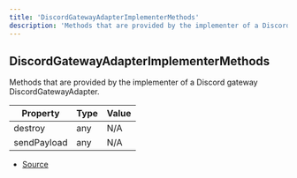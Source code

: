 ```yaml
---
title: 'DiscordGatewayAdapterImplementerMethods'
description: 'Methods that are provided by the implementer of a Discord gateway DiscordGatewayAdapter.'
---
```


## DiscordGatewayAdapterImplementerMethods

Methods that are provided by the implementer of a Discord gateway DiscordGatewayAdapter.

| Property    | Type | Value |
| ----------- | ---- | ----- |
| destroy     | any  | N/A   |
| sendPayload | any  | N/A   |

- [Source](https://github.com/androz2091/discord-player/blob/ce04b3f4c6671029ce4d4aa9090e56ac7e7f5666/packages/discord-voip/src/util/adapter.ts#L33)
